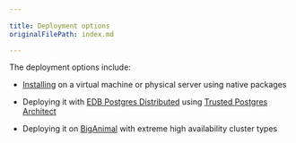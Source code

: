 ```yaml
---
 
title: Deployment options
originalFilePath: index.md

---
```




The deployment options include:

- [Installing](installing) on a virtual machine or physical server using native packages

- Deploying it with [EDB Postgres Distributed](/pgd/latest/) using [Trusted Postgres Architect](/pgd/latest/tpa/)

- Deploying it on [BigAnimal](/biganimal/latest/) with extreme high availability cluster types